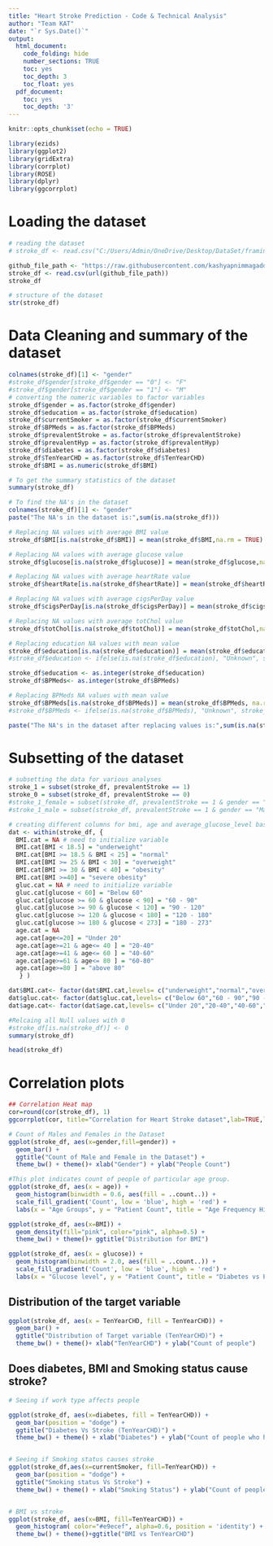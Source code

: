 ---
title: "Heart Stroke Prediction - Code & Technical Analysis"
author: "Team KAT"
date: "`r Sys.Date()`"
output:
  html_document:
    code_folding: hide
    number_sections: TRUE
    toc: yes
    toc_depth: 3
    toc_float: yes
  pdf_document:
    toc: yes
    toc_depth: '3'
---
```{r setup, include=FALSE}
knitr::opts_chunk$set(echo = TRUE)
```

```{r basic_libraries, include=FALSE}
library(ezids)
library(ggplot2)
library(gridExtra)
library(corrplot)
library(ROSE)
library(dplyr)
library(ggcorrplot)

```

# Loading the dataset
```{r load_csv, include=TRUE, echo=TRUE}
# reading the dataset
# stroke_df <- read.csv("C:/Users/Admin/OneDrive/Desktop/DataSet/framingham.csv", header = TRUE)

github_file_path <- "https://raw.githubusercontent.com/kashyapnimmagadda/DATS-6101-GROUP-KAT/main/DataSet/framingham.csv"
stroke_df <- read.csv(url(github_file_path))
stroke_df
```


```{r desc, include=TRUE, echo=TRUE}
# structure of the dataset
str(stroke_df)
```

# Data Cleaning and summary of the dataset
```{r data_cleaning, include=TRUE, echo=TRUE}

colnames(stroke_df)[1] <- "gender"
#stroke_df$gender[stroke_df$gender == "0"] <- "F"
#stroke_df$gender[stroke_df$gender == "1"] <- "M"
# converting the numeric variables to factor variables
stroke_df$gender = as.factor(stroke_df$gender)
stroke_df$education = as.factor(stroke_df$education)
stroke_df$currentSmoker = as.factor(stroke_df$currentSmoker)
stroke_df$BPMeds = as.factor(stroke_df$BPMeds)
stroke_df$prevalentStroke = as.factor(stroke_df$prevalentStroke)
stroke_df$prevalentHyp = as.factor(stroke_df$prevalentHyp)
stroke_df$diabetes = as.factor(stroke_df$diabetes)
stroke_df$TenYearCHD = as.factor(stroke_df$TenYearCHD)
stroke_df$BMI = as.numeric(stroke_df$BMI)

# To get the summary statistics of the dataset
summary(stroke_df)

```


```{r find_na_fix, include=TRUE, echo=TRUE}
# To find the NA's in the dataset
colnames(stroke_df)[1] <- "gender"
paste("The NA's in the dataset is:",sum(is.na(stroke_df)))

```

```{r na_fix, include=TRUE, echo=TRUE}

# Replacing NA values with average BMI value
stroke_df$BMI[is.na(stroke_df$BMI)] = mean(stroke_df$BMI,na.rm = TRUE)

# Replacing NA values with average glucose value
stroke_df$glucose[is.na(stroke_df$glucose)] = mean(stroke_df$glucose,na.rm = TRUE)

# Replacing NA values with average heartRate value
stroke_df$heartRate[is.na(stroke_df$heartRate)] = mean(stroke_df$heartRate,na.rm = TRUE)

# Replacing NA values with average cigsPerDay value
stroke_df$cigsPerDay[is.na(stroke_df$cigsPerDay)] = mean(stroke_df$cigsPerDay,na.rm = TRUE)

# Replacing NA values with average totChol value
stroke_df$totChol[is.na(stroke_df$totChol)] = mean(stroke_df$totChol,na.rm = TRUE)

# Replacing education NA values with mean value
stroke_df$education[is.na(stroke_df$education)] = mean(stroke_df$education, na.rm = TRUE)
#stroke_df$education <- ifelse(is.na(stroke_df$education), "Unknown", stroke_df$education)

stroke_df$education <- as.integer(stroke_df$education)
stroke_df$BPMeds<- as.integer(stroke_df$BPMeds)

# Replacing BPMeds NA values with mean value
stroke_df$BPMeds[is.na(stroke_df$BPMeds)] = mean(stroke_df$BPMeds, na.rm = TRUE)
#stroke_df$BPMeds <- ifelse(is.na(stroke_df$BPMeds), "Unknown", stroke_df$BPMeds)

paste("The NA's in the dataset after replacing values is:",sum(is.na(stroke_df)))
```
# Subsetting of the dataset
```{r subsets, include=TRUE, echo=TRUE}
# subsetting the data for various analyses 
stroke_1 = subset(stroke_df, prevalentStroke == 1)
stroke_0 = subset(stroke_df, prevalentStroke == 0)
#stroke_1_female = subset(stroke_df, prevalentStroke == 1 & gender == "Female")
#stroke_1_male = subset(stroke_df, prevalentStroke == 1 & gender == "Male")

# creating different columns for bmi, age and average_glucose_level based on different bucketing for each variables
dat <- within(stroke_df, {   
  BMI.cat = NA # need to initialize variable
  BMI.cat[BMI < 18.5] = "underweight"
  BMI.cat[BMI >= 18.5 & BMI < 25] = "normal"
  BMI.cat[BMI >= 25 & BMI < 30] = "overweight"
  BMI.cat[BMI >= 30 & BMI < 40] = "obesity"
  BMI.cat[BMI >=40] = "severe obesity" 
  gluc.cat = NA # need to initialize variable
  gluc.cat[glucose < 60] = "Below 60"
  gluc.cat[glucose >= 60 & glucose < 90] = "60 - 90"
  gluc.cat[glucose >= 90 & glucose < 120] = "90 - 120"
  gluc.cat[glucose >= 120 & glucose < 180] = "120 - 180"
  gluc.cat[glucose >= 180 & glucose < 273] = "180 - 273"
  age.cat = NA
  age.cat[age<=20] = "Under 20"
  age.cat[age>=21 & age<= 40 ] = "20-40"
  age.cat[age>=41 & age<= 60 ] = "40-60"
  age.cat[age>=61 & age<= 80 ] = "60-80"
  age.cat[age>=80 ] = "above 80"
   } )

dat$BMI.cat<- factor(dat$BMI.cat,levels= c("underweight","normal","overweight","obesity","severe obesity" ))
dat$gluc.cat<- factor(dat$gluc.cat,levels= c("Below 60","60 - 90","90 - 120","120 - 180","180 - 273" ))
dat$age.cat<- factor(dat$age.cat,levels= c("Under 20","20-40","40-60","60-80","above 80"))
```

```{r}
#Relcaing all Null values with 0
#stroke_df[is.na(stroke_df)] <- 0
summary(stroke_df)
```

```{r}
head(stroke_df)
```

# Correlation plots

```{r}
## Correlation Heat map
cor=round(cor(stroke_df), 1)
ggcorrplot(cor, title="Correlation for Heart Stroke dataset",lab=TRUE,lab_size = 2)

```

```{r}
# Count of Males and Females in the Dataset
ggplot(stroke_df, aes(x=gender,fill=gender)) + 
  geom_bar() + 
  ggtitle("Count of Male and Female in the Dataset") + 
  theme_bw() + theme()+ xlab("Gender") + ylab("People Count")

#This plot indicates count of people of particular age group. 
ggplot(stroke_df, aes(x = age)) + 
  geom_histogram(binwidth = 0.6, aes(fill = ..count..)) + 
  scale_fill_gradient('Count', low = 'blue', high = 'red') + 
  labs(x = "Age Groups", y = "Patient Count", title = "Age Frequency Histogram")

ggplot(stroke_df, aes(x=BMI)) + 
  geom_density(fill="pink", color="pink", alpha=0.5) + 
  theme_bw() + theme()+ ggtitle("Distribution for BMI")

ggplot(stroke_df, aes(x = glucose)) + 
  geom_histogram(binwidth = 2.0, aes(fill = ..count..)) + 
  scale_fill_gradient('Count', low = 'blue', high = 'red') + 
  labs(x = "Glucose level", y = "Patient Count", title = "Diabetes vs Patient Histogram.")

```


## Distribution of the target variable 
```{r target_var, include=TRUE, echo=TRUE}

ggplot(stroke_df, aes(x = TenYearCHD, fill = TenYearCHD)) + 
  geom_bar() + 
  ggtitle("Distribution of Target variable (TenYearCHD)") + 
  theme_bw() + theme()+ xlab("TenYearCHD") + ylab("Count of people")
```
## Does diabetes, BMI and Smoking status cause stroke?

```{r work_type, include=TRUE}

# Seeing if work type affects people

ggplot(stroke_df, aes(x=diabetes, fill = TenYearCHD)) + 
  geom_bar(position = "dodge") + 
  ggtitle("Diabetes Vs Stroke (TenYearCHD)") + 
  theme_bw() + theme() + xlab("Diabetes") + ylab("Count of people who had a stroke")


# Seeing if Smoking status causes stroke
ggplot(stroke_df,aes(x=currentSmoker, fill=TenYearCHD)) + 
  geom_bar(position = "dodge") + 
  ggtitle("Smoking status Vs Stroke") + 
  theme_bw() + theme() + xlab("Smoking Status") + ylab("Count of people who had a stroke")


# BMI vs stroke 
ggplot(stroke_df, aes(x=BMI, fill=TenYearCHD)) + 
  geom_histogram( color="#e9ecef", alpha=0.6, position = 'identity') + 
  theme_bw() + theme()+ggtitle("BMI vs TenYearCHD")

```
